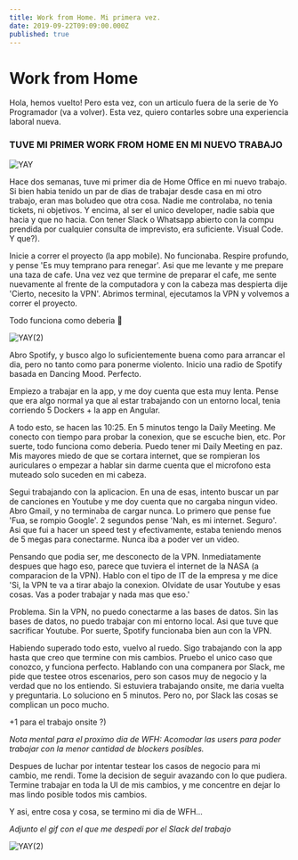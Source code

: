 ```yaml
---
title: Work from Home. Mi primera vez.
date: 2019-09-22T09:09:00.000Z
published: true
---
```


# Work from Home

Hola, hemos vuelto! Pero esta vez, con un articulo fuera de la serie de Yo Programador (va a volver).
Esta vez, quiero contarles sobre una experiencia laboral nueva.

### TUVE MI PRIMER WORK FROM HOME EN MI NUEVO TRABAJO

![YAY](https://media.giphy.com/media/3NtY188QaxDdC/giphy.gif)

Hace dos semanas, tuve mi primer dia de Home Office en mi nuevo trabajo. Si bien habia tenido un par de dias de trabajar desde casa en mi otro trabajo, eran mas boludeo que otra cosa.
Nadie me controlaba, no tenia tickets, ni objetivos. Y encima, al ser el unico developer, nadie sabia que hacia y que no hacia. 
Con tener Slack o Whatsapp abierto con la compu prendida por cualquier consulta de imprevisto, era suficiente.
Visual Code. Y que?).

Inicie a correr el proyecto (la app mobile). No funcionaba. Respire profundo, y pense 'Es muy temprano para renegar'. Asi que me levante y me prepare una taza de cafe.
Una vez vez que termine de preparar el cafe, me sente nuevamente al frente de la computadora y con la cabeza mas despierta dije 'Cierto, necesito la VPN'.
Abrimos terminal, ejecutamos la VPN y volvemos a correr el proyecto.

Todo funciona como deberia 🙌

![YAY(2)](https://media.giphy.com/media/lSbTmUmQwxUmiExV4h/giphy.gif)


Abro Spotify, y busco algo lo suficientemente buena como para arrancar el dia, pero no tanto como para ponerme violento. 
Inicio una radio de Spotify basada en Dancing Mood. Perfecto.


Empiezo a trabajar en la app, y me doy cuenta que esta muy lenta. Pense que era algo normal ya que al estar trabajando con un entorno local, tenia corriendo 5 Dockers + la app en Angular.

A todo esto, se hacen las 10:25. En 5 minutos tengo la Daily Meeting. Me conecto con tiempo para probar la conexion, que se escuche bien, etc.
Por suerte, todo funciona como deberia. Puedo tener mi Daily Meeting en paz. Mis mayores miedo de que se cortara internet, que se rompieran los auriculares o empezar a hablar sin darme cuenta que el microfono esta muteado solo suceden en mi cabeza.

Segui trabajando con la aplicacion. En una de esas, intento buscar un par de canciones en Youtube y me doy cuenta que no cargaba ningun video.
Abro Gmail, y no terminaba de cargar nunca. Lo primero que pense fue 'Fua, se rompio Google'. 2 segundos pense 'Nah, es mi internet. Seguro'.
Asi que fui a hacer un speed test y efectivamente, estaba teniendo menos de 5 megas para conectarme. Nunca iba a poder ver un video.

Pensando que podia ser, me desconecto de la VPN. Inmediatamente despues que hago eso, parece que tuviera el internet de la NASA (a comparacion de la VPN).
Hablo con el tipo de IT de la empresa y me dice 'Si, la VPN te va a tirar abajo la conexion. Olvidate de usar Youtube y esas cosas. Vas a poder trabajar y nada mas que eso.'

Problema. Sin la VPN, no puedo conectarme a las bases de datos. Sin las bases de datos, no puedo trabajar con mi entorno local. Asi que tuve que sacrificar Youtube.
Por suerte, Spotify funcionaba bien aun con la VPN.


Habiendo superado todo esto, vuelvo al ruedo. Sigo trabajando con la app hasta que creo que termine con mis cambios. Pruebo el unico caso que conozco, y funciona perfecto.
Hablando con una companera por Slack, me pide que testee otros escenarios, pero son casos muy de negocio y la verdad que no los entiendo.
Si estuviera trabajando onsite, me daria vuelta y preguntaria. Lo soluciono en 5 minutos. Pero no, por Slack las cosas se complican un poco mucho.

+1 para el trabajo onsite ?)

_Nota mental para el proximo dia de WFH: Acomodar las users para poder trabajar con la menor cantidad de blockers posibles._

Despues de luchar por intentar testear los casos de negocio para mi cambio, me rendi. Tome la decision de seguir avazando con lo que pudiera.
Termine trabajar en toda la UI de mis cambios, y me concentre en dejar lo mas lindo posible todos mis cambios.

Y asi, entre cosa y cosa, se termino mi dia de WFH...

_Adjunto el gif con el que me despedi por el Slack del trabajo_

![YAY(2)](https://media.giphy.com/media/m9eG1qVjvN56H0MXt8/giphy.gif)